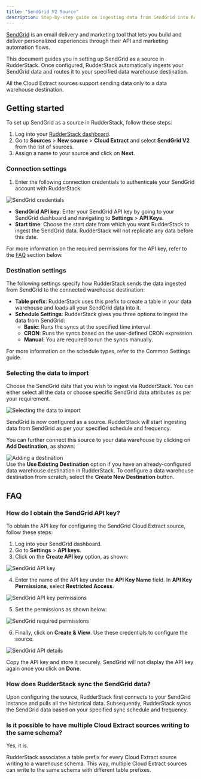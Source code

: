 ```yaml
---
title: "SendGrid V2 Source"
description: Step-by-step guide on ingesting data from SendGrid into RudderStack.
---
```


[SendGrid](https://www.sendgrid.com/) is an email delivery and marketing tool that lets you build and deliver personalized experiences through their API and marketing automation flows.

This document guides you in setting up SendGrid as a source in RudderStack. Once configured, RudderStack automatically ingests your SendGrid data and routes it to your specified data warehouse destination.

<div class="warningBlock">
All the Cloud Extract sources support sending data only to a <Link to="/destinations/warehouse-destinations/">data warehouse destination</Link>.
</div>

## Getting started

To set up SendGrid as a source in RudderStack, follow these steps:

1. Log into your [RudderStack dashboard](https://app.rudderstack.com/).
2. Go to **Sources** > **New source** > **Cloud Extract** and select **SendGrid V2** from the list of sources.
3. Assign a name to your source and click on **Next**.

### Connection settings

1. Enter the following connection credentials to authenticate your SendGrid account with RudderStack:

<img src="../../assets/cloud-extract-sources/sendgridv2-connection-settings.png" alt="SendGrid credentials" />

- **SendGrid API key**: Enter your SendGrid API key by going to your SendGrid dashboard and navigating to **Settings** > **API Keys**.
- **Start time**: Choose the start date from which you want RudderStack to ingest the SendGrid data. RudderStack will not replicate any data before this date.

<div class="infoBlock">
For more information on the required permissions for the API key, refer to the <a href="#faq">FAQ</a> section below.
</div>

### Destination settings

The following settings specify how RudderStack sends the data ingested from SendGrid to the connected warehouse destination:

- **Table prefix**: RudderStack uses this prefix to create a table in your data warehouse and loads all your SendGrid data into it.
- **Schedule Settings**: RudderStack gives you three options to ingest the data from SendGrid:
    - **Basic**: Runs the syncs at the specified time interval. 
    - **CRON**: Runs the syncs based on the user-defined CRON expression.
    - **Manual**: You are required to run the syncs manually.

<div class="infoBlock">
For more information on the schedule types, refer to the <Link to="/sources/extract/common-settings/">Common Settings</Link> guide.
</div>

### Selecting the data to import

Choose the SendGrid data that you wish to ingest via RudderStack. You can either select all the data or choose specific SendGrid data attributes as per your requirement.

<img src="../../assets/cloud-extract-sources/sendgridv2-connection-settings-3.png" alt="Selecting the data to import" />

SendGrid is now configured as a source. RudderStack will start ingesting data from SendGrid as per your specified schedule and frequency.

You can further connect this source to your data warehouse by clicking on **Add Destination**, as shown:

<img src="../../assets/cloud-extract-sources/add-destination.png" alt="Adding a destination" />

<div class="successBlock">
Use the <strong>Use Existing Destination</strong> option if you have an already-configured data warehouse destination in RudderStack. To configure a data warehouse destination from scratch, select the <strong>Create New Destination</strong> button.
</div>

## FAQ

### How do I obtain the SendGrid API key?

To obtain the API key for configuring the SendGrid Cloud Extract source, follow these steps:

1. Log into your SendGrid dashboard.
2. Go to **Settings** > **API keys**.
3. Click on the **Create API key** option, as shown:

<img src="../../assets/cloud-extract-sources/sendgrid-api-key.png" alt="SendGrid API key" />

4. Enter the name of the API key under the **API Key Name** field. In **API Key Permissions**, select **Restricted Access**.

<img src="../../assets/cloud-extract-sources/sendgrid-api-key-permissions.png" alt="SendGrid API key permissions" />

5.  Set the permissions as shown below:

<img src="../../assets/cloud-extract-sources/sendgrid-api-permissions.png" alt="SendGrid required permissions" />

6. Finally, click on **Create & View**. Use these credentials to configure the source.

<img src="../../assets/cloud-extract-sources/sendgrid-api-key-details.png" alt="SendGrid API details" />

<div class="warningBlock">

Copy the API key and store it securely. SendGrid will not display the API key again once you click on <strong>Done</strong>.
</div>

### How does RudderStack sync the SendGrid data?

Upon configuring the source, RudderStack first connects to your SendGrid instance and pulls all the historical data. Subsequently, RudderStack syncs the SendGrid data based on your specified sync schedule and frequency.

### Is it possible to have multiple Cloud Extract sources writing to the same schema?

Yes, it is.

RudderStack associates a table prefix for every Cloud Extract source writing to a warehouse schema. This way, multiple Cloud Extract sources can write to the same schema with different table prefixes.